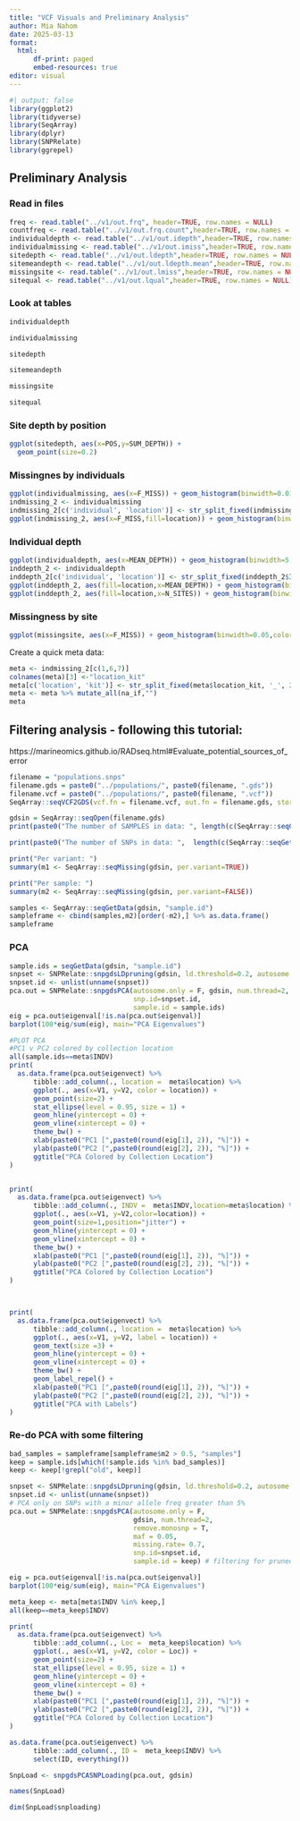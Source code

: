 ```yaml
---
title: "VCF Visuals and Preliminary Analysis"
author: Mia Nahom
date: 2025-03-13
format: 
  html:
      df-print: paged
      embed-resources: true
editor: visual
---
```


```r
#| output: false
library(ggplot2)
library(tidyverse)
library(SeqArray)
library(dplyr)
library(SNPRelate)
library(ggrepel)
```
## Preliminary Analysis
### Read in files
```r
freq <- read.table("../v1/out.frq", header=TRUE, row.names = NULL)
countfreq <- read.table("../v1/out.frq.count",header=TRUE, row.names = NULL)
individualdepth <- read.table("../v1/out.idepth",header=TRUE, row.names = NULL)
individualmissing <- read.table("../v1/out.imiss",header=TRUE, row.names = NULL) 
sitedepth <- read.table("../v1/out.ldepth",header=TRUE, row.names = NULL) 
sitemeandepth <- read.table("../v1/out.ldepth.mean",header=TRUE, row.names = NULL)
missingsite <- read.table("../v1/out.lmiss",header=TRUE, row.names = NULL)
sitequal <- read.table("../v1/out.lqual",header=TRUE, row.names = NULL)
```
### Look at tables
```r
individualdepth
```
```r
individualmissing
```
```r
sitedepth
```
```r
sitemeandepth
```
```r
missingsite
```
```r
sitequal
```
### Site depth by position
```r
ggplot(sitedepth, aes(x=POS,y=SUM_DEPTH)) +
  geom_point(size=0.2) 
```
### Missingnes by individuals
```r
ggplot(individualmissing, aes(x=F_MISS)) + geom_histogram(binwidth=0.01,color="black", fill="skyblue1")
indmissing_2 <- individualmissing
indmissing_2[c('individual', 'location')] <- str_split_fixed(indmissing_2$INDV, '_', 2)
ggplot(indmissing_2, aes(x=F_MISS,fill=location)) + geom_histogram(binwidth=0.01,color="black")
```
### Individual depth
```r
ggplot(individualdepth, aes(x=MEAN_DEPTH)) + geom_histogram(binwidth=5,color="black", fill="skyblue1")
inddepth_2 <- individualdepth
inddepth_2[c('individual', 'location')] <- str_split_fixed(inddepth_2$INDV, '_', 2)
ggplot(inddepth_2, aes(fill=location,x=MEAN_DEPTH)) + geom_histogram(binwidth=5,color="black")
ggplot(inddepth_2, aes(fill=location,x=N_SITES)) + geom_histogram(binwidth=10000,color="black")
```
### Missingness by site
```r
ggplot(missingsite, aes(x=F_MISS)) + geom_histogram(binwidth=0.05,color="black", fill="skyblue1")
```

Create a quick meta data:
```r
meta <- indmissing_2[c(1,6,7)]
colnames(meta)[3] <-"location_kit"
meta[c('location', 'kit')] <- str_split_fixed(meta$location_kit, '_', 2)
meta <- meta %>% mutate_all(na_if,"")
meta
```

## Filtering analysis - following this tutorial:
https://marineomics.github.io/RADseq.html#Evaluate_potential_sources_of_error
```r
filename = "populations.snps" 
filename.gds = paste0("../populations/", paste0(filename, ".gds"))
filename.vcf = paste0("../populations/", paste0(filename, ".vcf"))
SeqArray::seqVCF2GDS(vcf.fn = filename.vcf, out.fn = filename.gds, storage.option="ZIP_RA")
```


```r
gdsin = SeqArray::seqOpen(filename.gds)
print(paste0("The number of SAMPLES in data: ", length(c(SeqArray::seqGetData(gdsin, "sample.id")))))
```
```r
print(paste0("The number of SNPs in data: ",  length(c(SeqArray::seqGetData(gdsin, "variant.id")))))
```
```r
print("Per variant: ")
summary(m1 <- SeqArray::seqMissing(gdsin, per.variant=TRUE))
```

```r
print("Per sample: ")
summary(m2 <- SeqArray::seqMissing(gdsin, per.variant=FALSE))
```
```r
samples <- SeqArray::seqGetData(gdsin, "sample.id")
sampleframe <- cbind(samples,m2)[order(-m2),] %>% as.data.frame()
sampleframe
```
### PCA 
```r
sample.ids = seqGetData(gdsin, "sample.id")
snpset <- SNPRelate::snpgdsLDpruning(gdsin, ld.threshold=0.2, autosome.only = F, start.pos="random", num.thread=1, remove.monosnp = T, sample.id = sample.ids)  
snpset.id <- unlist(unname(snpset))
pca.out = SNPRelate::snpgdsPCA(autosome.only = F, gdsin, num.thread=2, remove.monosnp = T, maf = 0.05,
                               snp.id=snpset.id,
                               sample.id = sample.ids)
eig = pca.out$eigenval[!is.na(pca.out$eigenval)]
barplot(100*eig/sum(eig), main="PCA Eigenvalues")
```
```r
#PLOT PCA
#PC1 v PC2 colored by collection location
all(sample.ids==meta$INDV)
print(
  as.data.frame(pca.out$eigenvect) %>%
      tibble::add_column(., location =  meta$location) %>%
      ggplot(., aes(x=V1, y=V2, color = location)) + 
      geom_point(size=2) +
      stat_ellipse(level = 0.95, size = 1) +
      geom_hline(yintercept = 0) +
      geom_vline(xintercept = 0) +
      theme_bw() +
      xlab(paste0("PC1 [",paste0(round(eig[1], 2)), "%]")) +
      ylab(paste0("PC2 [",paste0(round(eig[2], 2)), "%]")) +
      ggtitle("PCA Colored by Collection Location")
)


print(
  as.data.frame(pca.out$eigenvect) %>%
      tibble::add_column(., INDV =  meta$INDV,location=meta$location) %>%
      ggplot(., aes(x=V1, y=V2,color=location)) + 
      geom_point(size=1,position="jitter") +
      geom_hline(yintercept = 0) +
      geom_vline(xintercept = 0) +
      theme_bw() +
      xlab(paste0("PC1 [",paste0(round(eig[1], 2)), "%]")) +
      ylab(paste0("PC2 [",paste0(round(eig[2], 2)), "%]")) +
      ggtitle("PCA Colored by Collection Location")
)



print(
  as.data.frame(pca.out$eigenvect) %>%
      tibble::add_column(., location =  meta$location) %>%
      ggplot(., aes(x=V1, y=V2, label = location)) +
      geom_text(size =3) +
      geom_hline(yintercept = 0) +
      geom_vline(xintercept = 0) +
      theme_bw() +      
      geom_label_repel() +
      xlab(paste0("PC1 [",paste0(round(eig[1], 2)), "%]")) +
      ylab(paste0("PC2 [",paste0(round(eig[2], 2)), "%]")) +
      ggtitle("PCA with Labels")
)
```

### Re-do PCA with some filtering

```r
bad_samples = sampleframe[sampleframe$m2 > 0.5, "samples"]
keep = sample.ids[which(!sample.ids %in% bad_samples)]
keep <- keep[!grepl("old", keep)]
```

```r
snpset <- SNPRelate::snpgdsLDpruning(gdsin, ld.threshold=0.2, autosome.only = F, start.pos="random", num.thread=1, remove.monosnp = T, sample.id = keep)  
snpset.id <- unlist(unname(snpset))
# PCA only on SNPs with a minor allele freq greater than 5%
pca.out = SNPRelate::snpgdsPCA(autosome.only = F, 
                               gdsin, num.thread=2, 
                               remove.monosnp = T, 
                               maf = 0.05,
                               missing.rate= 0.7,
                               snp.id=snpset.id,
                               sample.id = keep) # filtering for pruned SNPs
```
```r
eig = pca.out$eigenval[!is.na(pca.out$eigenval)]
barplot(100*eig/sum(eig), main="PCA Eigenvalues")
```
```r
meta_keep <- meta[meta$INDV %in% keep,]
all(keep==meta_keep$INDV)
```
```r
print(
  as.data.frame(pca.out$eigenvect) %>%
      tibble::add_column(., Loc =  meta_keep$location) %>%
      ggplot(., aes(x=V1, y=V2, color = Loc)) + 
      geom_point(size=2) +
      stat_ellipse(level = 0.95, size = 1) +
      geom_hline(yintercept = 0) +
      geom_vline(xintercept = 0) +
      theme_bw() +
      xlab(paste0("PC1 [",paste0(round(eig[1], 2)), "%]")) +
      ylab(paste0("PC2 [",paste0(round(eig[2], 2)), "%]")) +
      ggtitle("PCA Colored by Collection Location")
)
```
```r
as.data.frame(pca.out$eigenvect) %>%
      tibble::add_column(., ID =  meta_keep$INDV) %>%
      select(ID, everything()) 
```



```r
SnpLoad <- snpgdsPCASNPLoading(pca.out, gdsin)
```

```r
names(SnpLoad)
```
```r
dim(SnpLoad$snploading)
```









